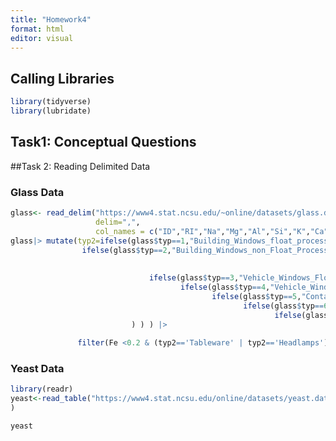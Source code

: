 ```yaml
---
title: "Homework4"
format: html
editor: visual
---
```

## Calling Libraries

```r
library(tidyverse)
library(lubridate)
```


## Task1: Conceptual Questions






##Task 2: Reading Delimited Data

### Glass Data 

```r
glass<- read_delim("https://www4.stat.ncsu.edu/~online/datasets/glass.data",
                   delim=",",
                   col_names = c("ID","RI","Na","Mg","Al","Si","K","Ca","Ba","Fe","typ"))
glass|> mutate(typ2=ifelse(glass$typ==1,"Building_Windows_float_processed",
                ifelse(glass$typ==2,"Building_Windows_non_Float_Processed",
                       
                       
                               ifelse(glass$typ==3,"Vehicle_Windows_Float_Processed",
                                      ifelse(glass$typ==4,"Vehicle_Windows_Non_Float_Processed",
                                             ifelse(glass$typ==5,"Containers",
                                                    ifelse(glass$typ==6,"Tableware",
                                                           ifelse(glass$typ==7,"Headlamps","Other"))))   )
                           ) ) ) |>
  
               filter(Fe <0.2 & (typ2=='Tableware' | typ2=='Headlamps'))

```

### Yeast Data

```r
library(readr)
yeast<-read_table("https://www4.stat.ncsu.edu/online/datasets/yeast.data", col_names=c("seq_name","mcg","gvh","alm","mit","erl","pox","vac","nuc","class")
)

yeast

```

